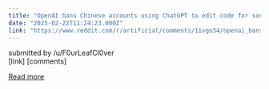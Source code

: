 ```yaml
---
title: "OpenAI bans Chinese accounts using ChatGPT to edit code for social media surveillance"
date: "2025-02-22T11:24:23.000Z"
link: "https://www.reddit.com/r/artificial/comments/1ivgo34/openai_bans_chinese_accounts_using_chatgpt_to/"
---
```


submitted by    /u/F0urLeafCl0ver  
 [link]   [comments]

[Read more](https://www.reddit.com/r/artificial/comments/1ivgo34/openai_bans_chinese_accounts_using_chatgpt_to/)
